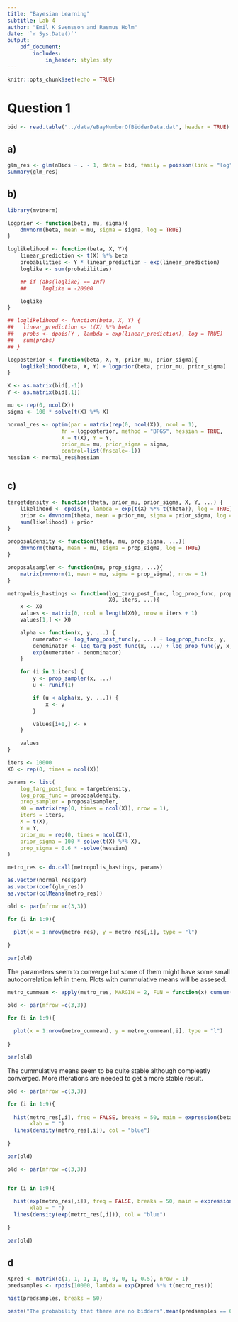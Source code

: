 ```yaml
---
title: "Bayesian Learning"
subtitle: Lab 4
author: "Emil K Svensson and Rasmus Holm"
date: '`r Sys.Date()`'
output:
    pdf_document:
        includes:
            in_header: styles.sty
---
```


```r
knitr::opts_chunk$set(echo = TRUE)
```

# Question 1

```r
bid <- read.table("../data/eBayNumberOfBidderData.dat", header = TRUE)
```

## a)

```r
glm_res <- glm(nBids ~ . - 1, data = bid, family = poisson(link = "log"))
summary(glm_res)
```

## b)

```r
library(mvtnorm)

logprior <- function(beta, mu, sigma){
    dmvnorm(beta, mean = mu, sigma = sigma, log = TRUE)
}

loglikelihood <- function(beta, X, Y){
    linear_prediction <- t(X) %*% beta
    probabilities <- Y * linear_prediction - exp(linear_prediction)
    loglike <- sum(probabilities)

    ## if (abs(loglike) == Inf)
    ##     loglike = -20000

    loglike
}

## loglikelihood <- function(beta, X, Y) {
##   linear_prediction <- t(X) %*% beta
##   probs <- dpois(Y , lambda = exp(linear_prediction), log = TRUE)
##   sum(probs)
## }

logposterior <- function(beta, X, Y, prior_mu, prior_sigma){
    loglikelihood(beta, X, Y) + logprior(beta, prior_mu, prior_sigma)
}

X <- as.matrix(bid[,-1])
Y <- as.matrix(bid[,1])

mu <- rep(0, ncol(X))
sigma <- 100 * solve(t(X) %*% X)

normal_res <- optim(par = matrix(rep(0, ncol(X)), ncol = 1),
                 fn = logposterior, method = "BFGS", hessian = TRUE,
                 X = t(X), Y = Y,
                 prior_mu= mu, prior_sigma = sigma,
                 control=list(fnscale=-1))
hessian <- normal_res$hessian
```

```r
```

## c)

```r
targetdensity <- function(theta, prior_mu, prior_sigma, X, Y, ...) {
    likelihood <- dpois(Y, lambda = exp(t(X) %*% t(theta)), log = TRUE)
    prior <- dmvnorm(theta, mean = prior_mu, sigma = prior_sigma, log = TRUE)
    sum(likelihood) + prior
}

proposaldensity <- function(theta, mu, prop_sigma, ...){
    dmvnorm(theta, mean = mu, sigma = prop_sigma, log = TRUE)
}

proposalsampler <- function(mu, prop_sigma, ...){
    matrix(rmvnorm(1, mean = mu, sigma = prop_sigma), nrow = 1)
}

metropolis_hastings <- function(log_targ_post_func, log_prop_func, prop_sampler,
                                X0, iters, ...){
    x <- X0
    values <- matrix(0, ncol = length(X0), nrow = iters + 1)
    values[1,] <- X0

    alpha <- function(x, y, ...) {
        numerator <- log_targ_post_func(y, ...) + log_prop_func(x, y, ...)
        denominator <- log_targ_post_func(x, ...) + log_prop_func(y, x, ...)
        exp(numerator - denominator)
    }

    for (i in 1:iters) {
        y <- prop_sampler(x, ...)
        u <- runif(1)

        if (u < alpha(x, y, ...)) {
            x <- y
        }

        values[i+1,] <- x
    }

    values
}

iters <- 10000
X0 <- rep(0, times = ncol(X))

params <- list(
    log_targ_post_func = targetdensity,
    log_prop_func = proposaldensity,
    prop_sampler = proposalsampler,
    X0 = matrix(rep(0, times = ncol(X)), nrow = 1),
    iters = iters,
    X = t(X),
    Y = Y,
    prior_mu = rep(0, times = ncol(X)),
    prior_sigma = 100 * solve(t(X) %*% X),
    prop_sigma = 0.6 * -solve(hessian)
)

metro_res <- do.call(metropolis_hastings, params)
```

```r
as.vector(normal_res$par)
as.vector(coef(glm_res))
as.vector(colMeans(metro_res))
```


```r

old <- par(mfrow =c(3,3))

for (i in 1:9){
  
  plot(x = 1:nrow(metro_res), y = metro_res[,i], type = "l")
  
}

par(old)

```

The parameters seem to converge but some of them might have some small autocorrelation left in them. Plots with cummulative means will be assesed.



```r


metro_cummean <- apply(metro_res, MARGIN = 2, FUN = function(x) cumsum(x) / (1:length(x)))

old <- par(mfrow =c(3,3))

for (i in 1:9){
  
  plot(x = 1:nrow(metro_cummean), y = metro_cummean[,i], type = "l")
  
}

par(old)
```

The cummulative means seem to be quite stable although compleatly converged. More itterations are needed to get a more stable result.



```r

old <- par(mfrow =c(3,3))

for (i in 1:9){
  
  hist(metro_res[,i], freq = FALSE, breaks = 50, main = expression(beta[paste(i)]),
       xlab = " ")
  lines(density(metro_res[,i]), col = "blue")
  
}

par(old)

old <- par(mfrow =c(3,3))


for (i in 1:9){
  
  hist(exp(metro_res[,i]), freq = FALSE, breaks = 50, main = expression(exp(beta[paste(i)])),
       xlab = " ")
  lines(density(exp(metro_res[,i])), col = "blue")
  
}

par(old)

```



## d

```r
Xpred <- matrix(c(1, 1, 1, 1, 0, 0, 0, 1, 0.5), nrow = 1)
predsamples <- rpois(10000, lambda = exp(Xpred %*% t(metro_res)))

hist(predsamples, breaks = 50)
```

```r
paste("The probability that there are no bidders",mean(predsamples == 0))
```
